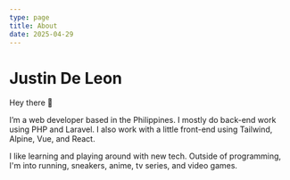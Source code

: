 ```yaml
---
type: page
title: About
date: 2025-04-29
---
```


# Justin De Leon

Hey there 👋 

I’m a web developer based in the Philippines. I mostly do back-end work using PHP and Laravel. I also work with a little front-end using Tailwind, Alpine, Vue, and React.

I like learning and playing around with new tech. Outside of programming, I'm into running, sneakers, anime, tv series, and video games.